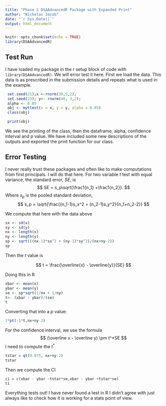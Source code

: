 ```yaml
---
title: "Phase 2 DSAAdvancedR Package with Expanded Print"
author: "Nicholas Jacob"
date: "`r Sys.Date()`"
output: html_document
---
```


```r
knitr::opts_chunk$set(echo = TRUE)
library(DSAAdvancedR)
```

## Test Run

I have loaded my package in the r setup block of code with `library(DSAAdvancedR)`.  We will error test it here.  First we load the data.  This data is as prescribed in the submission details and repeats what is used in the example.

```r
 set.seed(21);x <-rnorm(30,5,2);
 set.seed(23); y<- rnorm(40, 3,2);
 alpha <- 0.05
 obj <- myttest(x = x, y = y, alpha = 0.05)
 class(obj)
```


```r
 print(obj)
```

We see the printing of the class, then the dataframe, alpha, confidence interval and p value.  We have included some new descriptions of the outputs and exported the print function for our class.

## Error Testing

I never really trust these packages and often like to make computations from first principals.  I will do that here.  For two variable $t$ test with equal variance, the standard error, $SE$, is
$$
SE = s_p\sqrt{\frac1{n_1} +\frac1{n_2}}.
$$
Where $s_p$ is the pooled standard deviation,
$$
s_p = \sqrt{\frac{(n_1-1)s_x^2 + (n_2-1)s_y^2}{n_1+n_2-2}}
$$

We compute that here with the data above
```r
sx <- sd(x)
sy <- sd(y)
nx <- length(x)
ny <- length(y)
sp <- sqrt(((nx-1)*sx^2 + (ny-1)*sy^2)/(nx+ny-2))
sp
```

Then the $t$ value is

$$
t = \frac{\overline{x} - \overline{y}}{SE}
$$

Doing this in R
```r
xbar <- mean(x)
ybar <- mean(y)
se <- sp*sqrt(1/nx + 1/ny)
t<- (xbar - ybar)/(se)
t
```

Converting that into a $p$ value:

```r
2*pt(-1*t,nx+ny-2)
```

For the confidence interval, we use the formula
$$
(\overline x - \overline y) \pm t^*SE
$$
I need to compute the $t^*$
```r
tstar = qt(0.975, nx+ny-2)
tstar
```
Then we compute the CI
```r
ci = c(xbar - ybar -tstar*se,xbar - ybar +tstar*se)
ci
```
Everything tests out!  I have never found a test in R I didn't agree with just always like to check how it is working for a stats point of view.
